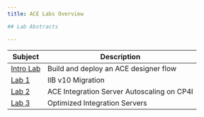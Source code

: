 ```yaml
---
title: ACE Labs Overview

## Lab Abstracts

---
```


|  Subject                            | Description                                            |                                                               
|-------------------------|-----------------------------------------|
| [Intro Lab](/ace/Lab_1)       | Build and deploy an ACE designer flow
| [Lab 1](/ace/2023_lab1)       | IIB v10 Migration 
| [Lab 2](/ace/2023_lab2)       | ACE Integration Server Autoscaling on CP4I
| [Lab 3](/ace/2023_lab3)       | Optimized Integration Servers
